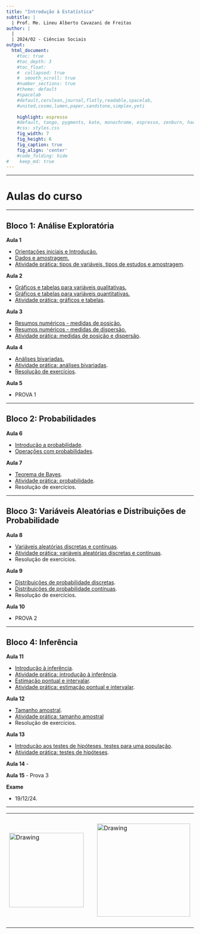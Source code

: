 ```yaml
---
title: "Introdução à Estatística"
subtitle: |
  | Prof. Me. Lineu Alberto Cavazani de Freitas
author: |
  |
  | 2024/02 - Ciências Sociais
output:
  html_document:                    
    #toc: true                       
    #toc_depth: 3                    
    #toc_float:                      
    #  collapsed: true
    #  smooth_scroll: true
    #number_sections: true           
    #theme: default
    #spacelab
    #default,cerulean,journal,flatly,readable,spacelab,
    #united,cosmo,lumen,paper,sandstone,simplex,yeti
    
    highlight: espresso
    #default, tango, pygments, kate, monochrome, espresso, zenburn, haddock, and textmate
    #css: styles.css                
    fig_width: 7                    
    fig_height: 6                   
    fig_caption: true               
    fig_align: 'center'
    #code_folding: hide              
#    keep_md: true
---
```


---

# Aulas do curso

---

## Bloco 1: Análise Exploratória

**Aula 1**

 - [Orientações iniciais e Introdução.](slides/100-introducao.pdf)
 - [Dados e amostragem.](slides/101-dados-e-amostragem.pdf)
 - [Atividade prática: tipos de variáveis, tipos de estudos e amostragem](praticas-aula/100-variaveis-estudos-amostragem-solucao.pdf).

**Aula 2**

 - [Gráficos e tabelas para variáveis qualitativas.](slides/102-exploratoria-quali-uni-tabelas-graficos.pdf)
 - [Gráficos e tabelas para variáveis quantitativas.](slides/103-exploratoria-quant-uni-tabelas-graficos.pdf)
 - [Atividade prática: gráficos e tabelas](praticas-aula/101-tabelas-graficos-quali-quant-solucao.pdf).

**Aula 3**

 - [Resumos numéricos - medidas de posição.](slides/104-exploratoria-medidas-posicao.pdf)
 - [Resumos numéricos - medidas de dispersão.](slides/105-exploratoria-medidas-dispersao.pdf)
 - [Atividade prática: medidas de posição e dispersão](praticas-aula/102-medidas-posicao-dispersao-solucao.pdf).

**Aula 4**

 - [Análises bivariadas.](slides/106-exploratoria-bivariada.pdf)
 - [Atividade prática: análises bivariadas](praticas-aula/103-analises-bivariadas-solucao.pdf).
 - [Resolução de exercícios](atividade-pre-prova.pdf).

**Aula 5**

 - PROVA 1

---

## Bloco 2: Probabilidades

**Aula 6**

 - [Introdução a probabilidade](slides/200-intro-prob.pdf).
 - [Operações com probabilidades](slides/201-operacoes-com-probabilidades.pdf).
    
**Aula 7**

 - [Teorema de Bayes](slides/202-teorema-de-bayes.pdf).
 - [Atividade prática: probabilidade](praticas-aula/200-probabilidade-solucao.pdf). 
 - Resolução de exercícios.
 
---

## Bloco 3: Variáveis Aleatórias e Distribuições de Probabilidade

**Aula 8**

 - [Variáveis aleatórias discretas e contínuas](slides/300-variaveis-aleatorias.pdf).
  - [Atividade prática: variáveis aleatórias discretas e contínuas](praticas-aula/300-variaveis-aleatorias-solucao.pdf).
- Resolução de exercícios.

**Aula 9**

 - [Distribuições de probabilidade discretas](slides/301-distribuicoes-discretas.pdf).
 - [Distribuições de probabilidade contínuas](slides/302-distribuicoes-continuas.pdf).
 - Resolução de exercícios.

**Aula 10**

 - PROVA 2

---

## Bloco 4: Inferência

**Aula 11**

 - [Introdução à inferência](slides/400-intro-inferencia.pdf).
 - [Atividade prática: introdução à inferência](praticas-aula/400-intro-inferencia-dist-amostral-solucao.pdf).
 - [Estimação pontual e intervalar](slides/401-estimacao-pontual-intervalar.pdf).
 - [Atividade prática: estimação pontual e intervalar](praticas-aula/401-intervalo-de-confianca-solucao.pdf).
    
**Aula 12**

 - [Tamanho amostral](slides/402-tamanho-amostral.pdf).
 - [Atividade prática: tamanho amostral](praticas-aula/402-tamanho-amostral-solucao.pdf)
 - Resolução de exercícios.

**Aula 13**

 - [Introdução aos testes de hipóteses, testes para uma população](slides/403-testes-de-hipoteses.pdf).
 - [Atividade prática: testes de hipóteses](praticas-aula/403-teste-de-hipoteses-solucao.pdf).

**Aula 14**
 - 
 
**Aula 15**
 - Prova 3

**Exame**

 - 19/12/24.

---

<center>

<table><tr>

<td> <img src="img/ufpr-transparent-600px.png" alt="Drawing" style="width: 200px;"/> </td>

<td> &nbsp; &nbsp; &nbsp; &nbsp; &nbsp; &nbsp; </td>

<td> <img src="img/dest-texto-2.png" alt="Drawing" style="width: 250px;"/> </td>

<td> &nbsp; &nbsp; &nbsp; &nbsp; &nbsp; &nbsp; </td>

<td> <img src="img/leg.png" alt="Drawing" style="width: 300px;"/> </td>

</center>


<div class="tocify-extend-page" data-unique="tocify-extend-page" style="height: 0;"></div>